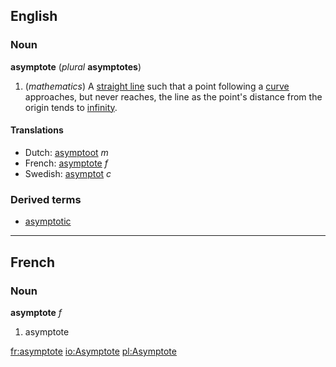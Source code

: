 ==English==
===Noun===
'''asymptote''' (''plural'' '''asymptotes''')

#(''mathematics'') A [[straight line]] such that a point following a [[curve]] approaches, but never reaches, the line as the point's distance from the origin tends to [[infinity]].

====Translations====
*Dutch: [[asymptoot]] ''m''
*French: [[asymptote]] ''f''
*Swedish: [[asymptot]] ''c''

===Derived terms===
*[[asymptotic]]

----
==French==
===Noun===
'''asymptote''' ''f''

#asymptote

[[fr:asymptote]]
[[io:Asymptote]]
[[pl:Asymptote]]